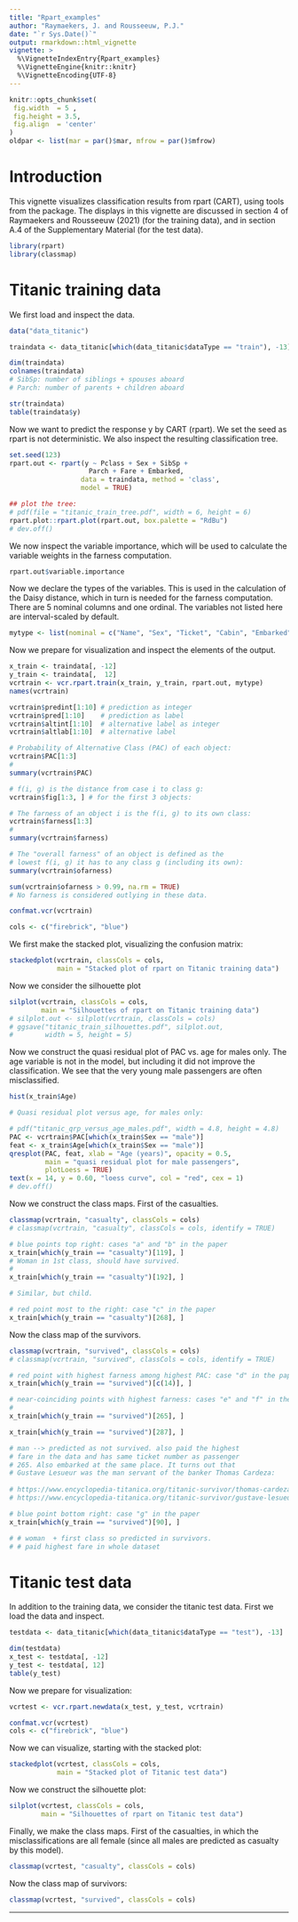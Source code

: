 ---
title: "Rpart_examples"
author: "Raymaekers, J. and Rousseeuw, P.J."
date: "`r Sys.Date()`"
output: rmarkdown::html_vignette
vignette: >
  %\VignetteIndexEntry{Rpart_examples}
  %\VignetteEngine{knitr::knitr}
  %\VignetteEncoding{UTF-8}
---

```{r, echo = FALSE}
knitr::opts_chunk$set(
 fig.width  = 5 ,
 fig.height = 3.5,
 fig.align  = 'center'
)
oldpar <- list(mar = par()$mar, mfrow = par()$mfrow)
```

# Introduction

This vignette visualizes classification results from rpart (CART), using tools from the package. The displays in this vignette are discussed in section 4 of Raymaekers and Rousseeuw (2021) (for the training data), and in section A.4 of the Supplementary Material (for the test data).

```{r}
library(rpart)
library(classmap)
```


# Titanic training data 

We first load and inspect the data.

```{r}
data("data_titanic")

traindata <- data_titanic[which(data_titanic$dataType == "train"), -13]

dim(traindata) 
colnames(traindata)
# SibSp: number of siblings + spouses aboard
# Parch: number of parents + children aboard

str(traindata)
table(traindata$y)
```

Now we want to predict the response y by CART (rpart).
We set the seed as rpart is not deterministic.
We also inspect the resulting classification tree.

```{r}
set.seed(123) 
rpart.out <- rpart(y ~ Pclass + Sex + SibSp + 
                    Parch + Fare + Embarked,
                  data = traindata, method = 'class',
                  model = TRUE)

## plot the tree:
# pdf(file = "titanic_train_tree.pdf", width = 6, height = 6)
rpart.plot::rpart.plot(rpart.out, box.palette = "RdBu")
# dev.off()
```

We now inspect the variable importance, which will be used to calculate the variable weights in the farness computation. 

```{r}
rpart.out$variable.importance
```

Now we declare the types of the variables. This is used in the calculation of the Daisy distance, which in turn is needed for the farness computation. There are 5 nominal columns and one ordinal. The variables not listed here are interval-scaled by default.
```{r}
mytype <- list(nominal = c("Name", "Sex", "Ticket", "Cabin", "Embarked"), ordratio = c("Pclass"))
```

Now we prepare for visualization and inspect the elements of the output.

```{r}
x_train <- traindata[, -12]
y_train <- traindata[,  12]
vcrtrain <- vcr.rpart.train(x_train, y_train, rpart.out, mytype)
names(vcrtrain)

vcrtrain$predint[1:10] # prediction as integer
vcrtrain$pred[1:10]    # prediction as label
vcrtrain$altint[1:10]  # alternative label as integer
vcrtrain$altlab[1:10]  # alternative label

# Probability of Alternative Class (PAC) of each object:
vcrtrain$PAC[1:3] 
#
summary(vcrtrain$PAC)

# f(i, g) is the distance from case i to class g:
vcrtrain$fig[1:3, ] # for the first 3 objects:

# The farness of an object i is the f(i, g) to its own class: 
vcrtrain$farness[1:3]
#
summary(vcrtrain$farness)

# The "overall farness" of an object is defined as the 
# lowest f(i, g) it has to any class g (including its own):
summary(vcrtrain$ofarness)

sum(vcrtrain$ofarness > 0.99, na.rm = TRUE) 
# No farness is considered outlying in these data.

confmat.vcr(vcrtrain) 

cols <- c("firebrick", "blue")
```

We first make the stacked plot, visualizing the confusion matrix:

```{r}
stackedplot(vcrtrain, classCols = cols,
            main = "Stacked plot of rpart on Titanic training data")
```

Now we consider the silhouette plot

```{r}
silplot(vcrtrain, classCols = cols, 
        main = "Silhouettes of rpart on Titanic training data")
# silplot.out <- silplot(vcrtrain, classCols = cols)
# ggsave("titanic_train_silhouettes.pdf", silplot.out,
#        width = 5, height = 5)
```


Now we construct the quasi residual plot of PAC vs. age for males only. The age variable is not in the model, but including it did not improve the classification. We see that the very young male passengers are often misclassified.
```{r}
hist(x_train$Age)

# Quasi residual plot versus age, for males only:

# pdf("titanic_qrp_versus_age_males.pdf", width = 4.8, height = 4.8)
PAC <- vcrtrain$PAC[which(x_train$Sex == "male")]
feat <- x_train$Age[which(x_train$Sex == "male")]
qresplot(PAC, feat, xlab = "Age (years)", opacity = 0.5,
         main = "quasi residual plot for male passengers",
         plotLoess = TRUE)
text(x = 14, y = 0.60, "loess curve", col = "red", cex = 1)
# dev.off()
```

Now we construct the class maps. First of the casualties.

```{r}
classmap(vcrtrain, "casualty", classCols = cols)
# classmap(vcrtrain, "casualty", classCols = cols, identify = TRUE)

# blue points top right: cases "a" and "b" in the paper
x_train[which(y_train == "casualty")[119], ]
# Woman in 1st class, should have survived.
#
x_train[which(y_train == "casualty")[192], ]

# Similar, but child.

# red point most to the right: case "c" in the paper
x_train[which(y_train == "casualty")[268], ]

```

Now the class map of the survivors.

```{r}
classmap(vcrtrain, "survived", classCols = cols)
# classmap(vcrtrain, "survived", classCols = cols, identify = TRUE)

# red point with highest farness among highest PAC: case "d" in the paper
x_train[which(y_train == "survived")[c(14)], ] 

# near-coinciding points with highest farness: cases "e" and "f" in the paper
#
x_train[which(y_train == "survived")[265], ]

x_train[which(y_train == "survived")[287], ] 

# man --> predicted as not survived. also paid the highest 
# fare in the data and has same ticket number as passenger 
# 265. Also embarked at the same place. It turns out that
# Gustave Lesueur was the man servant of the banker Thomas Cardeza:
  
# https://www.encyclopedia-titanica.org/titanic-survivor/thomas-cardeza.html
# https://www.encyclopedia-titanica.org/titanic-survivor/gustave-lesueur.html

# blue point bottom right: case "g" in the paper
x_train[which(y_train == "survived")[90], ]

# # woman  + first class so predicted in survivors.
# # paid highest fare in whole dataset 
```

# Titanic test data 
In addition to the training data, we consider the titanic test data.
First we load the data and inspect.


```{r}
testdata <- data_titanic[which(data_titanic$dataType == "test"), -13]

dim(testdata)
x_test <- testdata[, -12]
y_test <- testdata[, 12]
table(y_test)
```

Now we prepare for visualization:

```{r}
vcrtest <- vcr.rpart.newdata(x_test, y_test, vcrtrain)

confmat.vcr(vcrtest)
cols <- c("firebrick", "blue")
``` 

Now we can visualize, starting with the stacked plot:
```{r}
stackedplot(vcrtest, classCols = cols,
            main = "Stacked plot of Titanic test data")
```

Now we construct the silhouette plot:

```{r}
silplot(vcrtest, classCols = cols, 
        main = "Silhouettes of rpart on Titanic test data")
```

Finally, we make the class maps. First of the casualties, in which the misclassifications are all female (since all males 
are predicted as casualty by this model).

```{r}
classmap(vcrtest, "casualty", classCols = cols) 
```

Now the class map of survivors:

```{r}
classmap(vcrtest, "survived", classCols = cols) 
```

***
